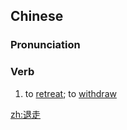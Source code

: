 ==Chinese==
{{zh-forms}}

===Pronunciation===
{{zh-pron
|m=tuìzǒu
|h=pfs=thui-chéu
|cat=v
}}

===Verb===
{{zh-verb}}

# to [[retreat]]; to [[withdraw]]

[[zh:退走]]